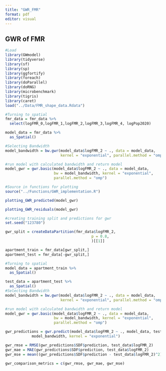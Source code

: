 ```yaml
---
title: "GWR_FMR"
format: pdf
editor: visual
---
```


## GWR of FMR

```r
#Load
library(GWmodel)
library(tidyverse)
library(sf)
library(sp)
library(ggfortify)
library(foreach)
library(doParallel)
library(doRNG)
library(microbenchmark)
library(tigris)
library(caret)
load("../Data/FMR_shape_data.Rdata")

#Turning to spatial
fmr_data = fmr_data %>%
  select(logFMR_0,logFMR_1,logFMR_2,logFMR_3,logFMR_4, logPop2020)

model_data = fmr_data %>%
  as_Spatial()

#Selecting Bandwidth
model_bandwidth = bw.gwr(model_data$logFMR_2 ~ ., data = model_data,
                         kernel = "exponential", parallel.method = "omp")

#run model with calculated bandwidth and return model
model_gwr = gwr.basic(model_data$logFMR_2 ~ ., data = model_data,
                      bw = model_bandwidth, kernel = "exponential", 
                      parallel.method = "omp")
```

```r
#Source in functions for plotting
source("../Functions/GWR_implementation.R")

plotting_GWR_predicted(model_gwr)
```

```r
plotting_GWR_residuals(model_gwr)
```

```r
#creating training split and predictions for gwr
set.seed("123780")

gwr_split = createDataPartition(fmr_data$logFMR_2,
                                       p = 0.8,
                                       )[[1]]

apartment_train = fmr_data[gwr_split,]
apartment_test = fmr_data[-gwr_split,]

#Turning to spatial
model_data = apartment_train %>% 
  as_Spatial()

test_data = apartment_test %>% 
  as_Spatial()
#Selecting Bandwidth
model_bandwidth = bw.gwr(model_data$logFMR_2 ~ ., data = model_data,
                         kernel = "exponential", parallel.method = "omp")

#run model with calculated bandwidth and return model
model_gwr = gwr.basic(model_data$logFMR_2 ~ ., data = model_data,
                      bw = model_bandwidth, kernel = "exponential", 
                      parallel.method = "omp")

gwr_predictions = gwr.predict(model_data$logFMR_2 ~ ., model_data, test_data, 
            model_bandwidth, kernel = "exponential")

gwr_rmse = RMSE(gwr_predictions$SDF$prediction, test_data$logFMR_2)
gwr_mae = MAE(gwr_predictions$SDF$prediction, test_data$logFMR_2)
gwr_mse = mean((gwr_predictions$SDF$prediction - test_data$logFMR_2)^2)

gwr_comparison_metrics = c(gwr_rmse, gwr_mae, gwr_mse)
```
